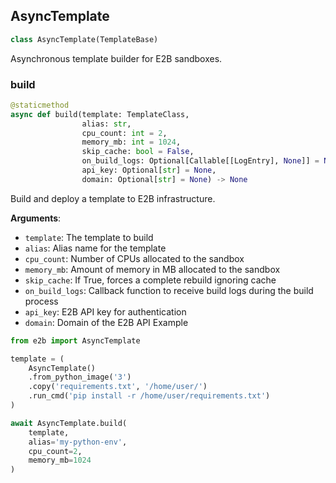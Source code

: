 


## AsyncTemplate

```python
class AsyncTemplate(TemplateBase)
```

Asynchronous template builder for E2B sandboxes.


### build

```python
@staticmethod
async def build(template: TemplateClass,
                alias: str,
                cpu_count: int = 2,
                memory_mb: int = 1024,
                skip_cache: bool = False,
                on_build_logs: Optional[Callable[[LogEntry], None]] = None,
                api_key: Optional[str] = None,
                domain: Optional[str] = None) -> None
```

Build and deploy a template to E2B infrastructure.

**Arguments**:

- `template`: The template to build
- `alias`: Alias name for the template
- `cpu_count`: Number of CPUs allocated to the sandbox
- `memory_mb`: Amount of memory in MB allocated to the sandbox
- `skip_cache`: If True, forces a complete rebuild ignoring cache
- `on_build_logs`: Callback function to receive build logs during the build process
- `api_key`: E2B API key for authentication
- `domain`: Domain of the E2B API
Example
```python
from e2b import AsyncTemplate

template = (
    AsyncTemplate()
    .from_python_image('3')
    .copy('requirements.txt', '/home/user/')
    .run_cmd('pip install -r /home/user/requirements.txt')
)

await AsyncTemplate.build(
    template,
    alias='my-python-env',
    cpu_count=2,
    memory_mb=1024
)
```



